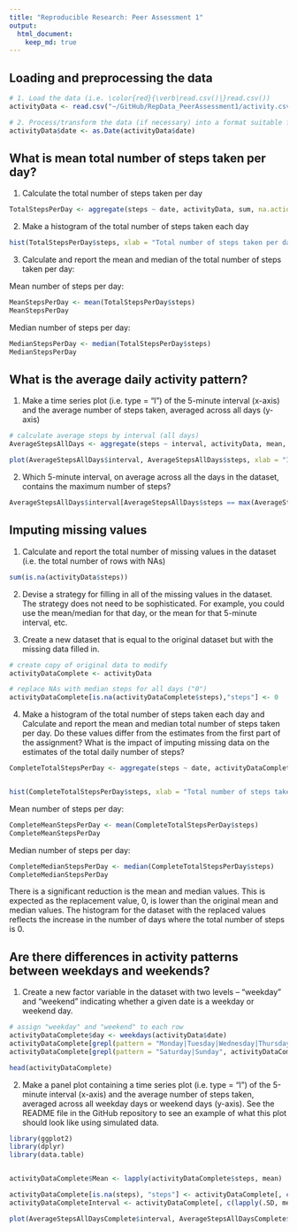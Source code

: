 ```yaml
---
title: "Reproducible Research: Peer Assessment 1"
output: 
  html_document:
    keep_md: true
---
```


## Loading and preprocessing the data

```r
# 1. Load the data (i.e. \color{red}{\verb|read.csv()|}read.csv())
activityData <- read.csv("~/GitHub/RepData_PeerAssessment1/activity.csv")

# 2. Process/transform the data (if necessary) into a format suitable for your analysis
activityData$date <- as.Date(activityData$date)
```

## What is mean total number of steps taken per day?

1. Calculate the total number of steps taken per day
```r
TotalStepsPerDay <- aggregate(steps ~ date, activityData, sum, na.action = na.omit)
```

2. Make a histogram of the total number of steps taken each day
```r
hist(TotalStepsPerDay$steps, xlab = "Total number of steps taken per day", main = "Total number of steps taken per day", breaks = 16, col = "lightblue")
```

3. Calculate and report the mean and median of the total number of steps taken per day:

Mean number of steps per day:
```r
MeanStepsPerDay <- mean(TotalStepsPerDay$steps)
MeanStepsPerDay
```
Median number of steps per day:
```r
MedianStepsPerDay <- median(TotalStepsPerDay$steps)
MedianStepsPerDay
```

## What is the average daily activity pattern?

1. Make a time series plot (i.e. \color{red}{\verb|type = "l"|}type = "l") of the 5-minute interval (x-axis) and the average number of steps taken, averaged across all days (y-axis)

```r
# calculate average steps by interval (all days)
AverageStepsAllDays <- aggregate(steps ~ interval, activityData, mean, na.action = na.omit)

plot(AverageStepsAllDays$interval, AverageStepsAllDays$steps, xlab = "Intervals (5-minutes)", ylab = "Average number of steps", main = "Average number of steps by interval" , type = "l", lwd=2, col = "lightblue")
```

2. Which 5-minute interval, on average across all the days in the dataset, contains the maximum number of steps?
```r
AverageStepsAllDays$interval[AverageStepsAllDays$steps == max(AverageStepsAllDays$steps)]

```

## Imputing missing values

1. Calculate and report the total number of missing values in the dataset (i.e. the total number of rows with \color{red}{\verb|NA|}NAs)
```r
sum(is.na(activityData$steps))
```

2. Devise a strategy for filling in all of the missing values in the dataset. The strategy does not need to be sophisticated. For example, you could use the mean/median for that day, or the mean for that 5-minute interval, etc.

3. Create a new dataset that is equal to the original dataset but with the missing data filled in.
```r
# create copy of original data to modify
activityDataComplete <- activityData

# replace NAs with median steps for all days ("0")
activityDataComplete[is.na(activityDataComplete$steps),"steps"] <- 0
```

4. Make a histogram of the total number of steps taken each day and Calculate and report the mean and median total number of steps taken per day. Do these values differ from the estimates from the first part of the assignment? What is the impact of imputing missing data on the estimates of the total daily number of steps?

```r
CompleteTotalStepsPerDay <- aggregate(steps ~ date, activityDataComplete, sum, na.action = na.omit)


hist(CompleteTotalStepsPerDay$steps, xlab = "Total number of steps taken per day", main = "Total number of steps taken per day", breaks = 16, col = "lightblue")
```


Mean number of steps per day:
```r
CompleteMeanStepsPerDay <- mean(CompleteTotalStepsPerDay$steps)
CompleteMeanStepsPerDay
```
Median number of steps per day:
```r
CompleteMedianStepsPerDay <- median(CompleteTotalStepsPerDay$steps)
CompleteMedianStepsPerDay
```

There is a significant reduction is the mean and median values. This is expected as the replacement value, 0, is lower than the original mean and median values. The histogram for the dataset with the replaced values reflects the increase in the number of days where the total number of steps is 0.


## Are there differences in activity patterns between weekdays and weekends?
1. Create a new factor variable in the dataset with two levels – “weekday” and “weekend” indicating whether a given date is a weekday or weekend day.
```r

# assign "weekday" and "weekend" to each row
activityDataComplete$day <- weekdays(activityData$date)
activityDataComplete[grepl(pattern = "Monday|Tuesday|Wednesday|Thursday|Friday", activityDataComplete$day), "weekdayOrweekend"] <- "weekday"
activityDataComplete[grepl(pattern = "Saturday|Sunday", activityDataComplete$day), "weekdayOrweekend"] <- "weekend"

head(activityDataComplete)

```

2. Make a panel plot containing a time series plot (i.e. \color{red}{\verb|type = "l"|}type = "l") of the 5-minute interval (x-axis) and the average number of steps taken, averaged across all weekday days or weekend days (y-axis). See the README file in the GitHub repository to see an example of what this plot should look like using simulated data.

```r
library(ggplot2)
library(dplyr)
library(data.table)


activityDataComplete$Mean <- lapply(activityDataComplete$steps, mean)

activityDataComplete[is.na(steps), "steps"] <- activityDataComplete[, c(lapply(.SD, median, na.rm = TRUE)), .SDcols = c("steps")]
activityDataCompleteInterval <- activityDataComplete[, c(lapply(.SD, mean, na.rm = TRUE)), .SDcols = c("steps"), by = .(interval, `weekdayOrweekend`)] 

plot(AverageStepsAllDaysComplete$interval, AverageStepsAllDaysComplete$steps, xlab = "Intervals (5-minutes)", ylab = "Average number of steps", main = "Average number of steps by interval" , type = "l", lwd=2, col = "lightblue")

```


